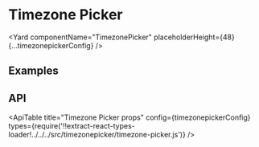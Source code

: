 <!--
Copyright (c) 2018-2020 Uber Technologies, Inc.

This source code is licensed under the MIT license found in the
LICENSE file in the root directory of this source tree.
-->






# Timezone Picker

<Yard
  componentName="TimezonePicker"
  placeholderHeight={48}
  {...timezonepickerConfig}
/>

## Examples

<Example title="Timezone picker" path="timezonepicker/timezone-picker.js">
  <TimezonePicker />
</Example>

## API

<ApiTable
  title="Timezone Picker props"
  config={timezonepickerConfig}
  types={require('!!extract-react-types-loader!../../../src/timezonepicker/timezone-picker.js')}
/>

<Exports
  component={TimezonepickerExports}
  title="Timezone Picker exports"
  path="baseui/timezonepicker"
/>
